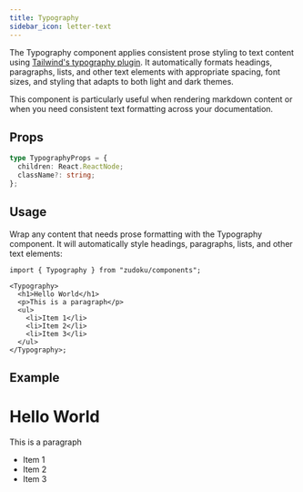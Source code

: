 ```yaml
---
title: Typography
sidebar_icon: letter-text
---
```



The Typography component applies consistent prose styling to text content using
[Tailwind's typography plugin](https://github.com/tailwindlabs/tailwindcss-typography). It
automatically formats headings, paragraphs, lists, and other text elements with appropriate spacing,
font sizes, and styling that adapts to both light and dark themes.

This component is particularly useful when rendering markdown content or when you need consistent
text formatting across your documentation.

## Props

```ts
type TypographyProps = {
  children: React.ReactNode;
  className?: string;
};
```

## Usage

Wrap any content that needs prose formatting with the Typography component. It will automatically
style headings, paragraphs, lists, and other text elements:

```tsx
import { Typography } from "zudoku/components";

<Typography>
  <h1>Hello World</h1>
  <p>This is a paragraph</p>
  <ul>
    <li>Item 1</li>
    <li>Item 2</li>
    <li>Item 3</li>
  </ul>
</Typography>;
```

## Example

<Typography>
  <h1>Hello World</h1>
  <p>This is a paragraph</p>
  <ul>
    <li>Item 1</li>
    <li>Item 2</li>
    <li>Item 3</li>
  </ul>
</Typography>
